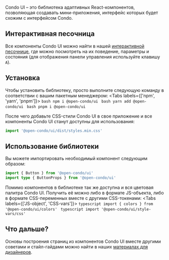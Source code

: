 Condo UI – это библиотека адаптивных React-компонентов, позволяющая создавать мини-приложения,
интерфейс которых будет схожим с интерфейсом Condo.

## Интерактивная песочница

Все компоненты Condo UI можно найти в нашей [интерактивной песочнице](https://condo.d.doma.ai/ui/index.html),
где можно посмотреть на их поведение, параметры и состояния (для отображения панели управления используйте клавишу `A`).

## Установка

Чтобы установить библиотеку, просто выполните следующую команду в соответствии с вашим пакетным менеджером:
<Tabs labels={['npm', 'yarn', 'pnpm']}>
    ```bash
    npm i @open-condo/ui
    ```
    ```bash
    yarn add @open-condo/ui
    ```
    ```bash
    pnpm i @open-condo/ui
    ```
</Tabs>

После чего добавьте CSS-стили Condo UI в свое приложение и все компоненты Condo UI станут доступны для использования:
```typescript
import '@open-condo/ui/dist/styles.min.css'
```


## Использование библиотеки

Вы можете импортировать необходимый компонент следующим образом:

```typescript jsx
import { Button } from '@open-condo/ui'
import type { ButtonProps } from '@open-condo/ui'
```

Помимо компонентов в библиотеке так же доступна и вся цветовая палитра Condo UI. Получить её можно либо в формате JS-объекта,
либо в формате CSS-переменных вместе с другими CSS-токенами:
<Tabs labels={['JS-object', 'CSS-vars']}>
    ```typescript
    import { colors } from '@open-condo/ui/colors'
    ```
    ```typescript
    import '@open-condo/ui/style-vars/css'
    ```
</Tabs>

## Что дальше?

Основы построения страниц из компонентов Condo UI вместе другими советами и стайл-гайдами можно найти
в наших [материалах для дизайнеров](https://www.figma.com/file/fj8FAXTsjbFqdG8bYn7kYQ/%D0%9E%D0%B3%D0%BB%D0%B0%D0%B2%D0%BB%D0%B5%D0%BD%D0%B8%D0%B5?node-id=1%3A18&t=QXaH8RTimWiQBL9J-1).
